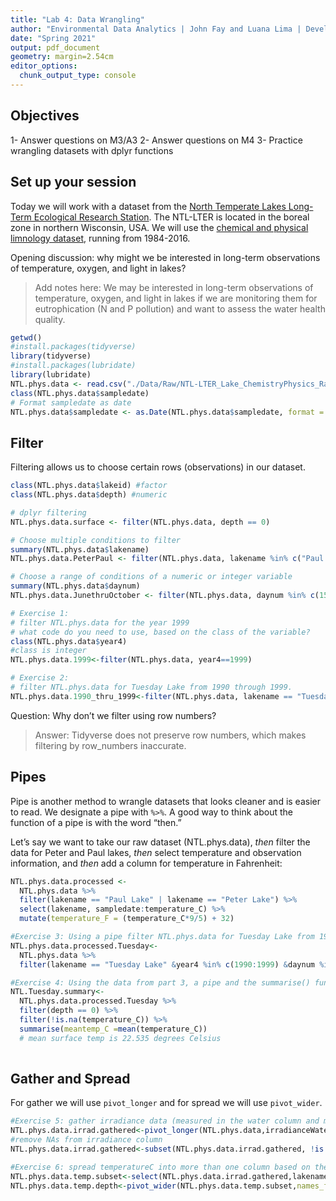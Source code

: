 ```yaml
---
title: "Lab 4: Data Wrangling"
author: "Environmental Data Analytics | John Fay and Luana Lima | Developed by Kateri Salk"
date: "Spring 2021"
output: pdf_document
geometry: margin=2.54cm
editor_options: 
  chunk_output_type: console
---
```


## Objectives
1- Answer questions on M3/A3
2- Answer questions on M4
3- Practice wrangling datasets with dplyr functions

## Set up your session

Today we will work with a dataset from the [North Temperate Lakes Long-Term Ecological Research Station](https://lter.limnology.wisc.edu/about/overview). The NTL-LTER is located in the boreal zone in northern Wisconsin, USA. We will use the [chemical and physical limnology dataset](https://lter.limnology.wisc.edu/content/cascade-project-north-temperate-lakes-lter-core-data-physical-and-chemical-limnology-1984), running from 1984-2016. 

Opening discussion: why might we be interested in long-term observations of temperature, oxygen, and light in lakes?

> Add notes here: We may be interested in long-term observations of temperature, oxygen, and light in lakes if we are monitoring them for eutrophication (N and P pollution) and want to assess the water health quality. 

```r
getwd()
#install.packages(tidyverse)
library(tidyverse)
#install.packages(lubridate)
library(lubridate)
NTL.phys.data <- read.csv("./Data/Raw/NTL-LTER_Lake_ChemistryPhysics_Raw.csv", stringsAsFactors = TRUE)
class(NTL.phys.data$sampledate)
# Format sampledate as date
NTL.phys.data$sampledate <- as.Date(NTL.phys.data$sampledate, format = "%m/%d/%y")
```


## Filter

Filtering allows us to choose certain rows (observations) in our dataset.

```r
class(NTL.phys.data$lakeid) #factor
class(NTL.phys.data$depth) #numeric

# dplyr filtering
NTL.phys.data.surface <- filter(NTL.phys.data, depth == 0)

# Choose multiple conditions to filter
summary(NTL.phys.data$lakename)
NTL.phys.data.PeterPaul <- filter(NTL.phys.data, lakename %in% c("Paul Lake", "Peter Lake"))

# Choose a range of conditions of a numeric or integer variable
summary(NTL.phys.data$daynum)
NTL.phys.data.JunethruOctober <- filter(NTL.phys.data, daynum %in% c(152:304))

# Exercise 1: 
# filter NTL.phys.data for the year 1999
# what code do you need to use, based on the class of the variable?
class(NTL.phys.data$year4) 
#class is integer
NTL.phys.data.1999<-filter(NTL.phys.data, year4==1999)

# Exercise 2: 
# filter NTL.phys.data for Tuesday Lake from 1990 through 1999.
NTL.phys.data.1990_thru_1999<-filter(NTL.phys.data, lakename == "Tuesday Lake" & year4 %in% c(1990:1999))

```
Question: Why don't we filter using row numbers?

> Answer: Tidyverse does not preserve row numbers, which makes filtering by row_numbers inaccurate.

## Pipes

Pipe is another method to wrangle datasets that looks cleaner and is easier to read.  We designate a pipe with `%>%`. A good way to think about the function of a pipe is with the word "then." 

Let's say we want to take our raw dataset (NTL.phys.data), *then* filter the data for Peter and Paul lakes, *then* select temperature and observation information, and *then* add a column for temperature in Fahrenheit: 

```r
NTL.phys.data.processed <- 
  NTL.phys.data %>%
  filter(lakename == "Paul Lake" | lakename == "Peter Lake") %>%
  select(lakename, sampledate:temperature_C) %>%
  mutate(temperature_F = (temperature_C*9/5) + 32)

#Exercise 3: Using a pipe filter NTL.phys.data for Tuesday Lake from 1990 through 1999 only for July 
NTL.phys.data.processed.Tuesday<-
  NTL.phys.data %>%
  filter(lakename == "Tuesday Lake" &year4 %in% c(1990:1999) &daynum %in% c(185:206))

#Exercise 4: Using the data from part 3, a pipe and the summarise() function find the mean surface temperature (hints: you will need to add another filter for depth==0). Make sure you eliminate NAs before computing the means
NTL.Tuesday.summary<-
  NTL.phys.data.processed.Tuesday %>%
  filter(depth == 0) %>% 
  filter(!is.na(temperature_C)) %>% 
  summarise(meantemp_C =mean(temperature_C))
  # mean surface temp is 22.535 degrees Celsius
  
```

## Gather and Spread

For gather we will use `pivot_longer` and for spread we will use `pivot_wider`.

```r
#Exercise 5: gather irradiance data (measured in the water column and measured on the deck of the sampling boat) into one column using pivot_longer
NTL.phys.data.irrad.gathered<-pivot_longer(NTL.phys.data,irradianceWater:irradianceDeck,names_to="Sampling.Type",values_to="Irradiance.Value")
#remove NAs from irradiance column 
NTL.phys.data.irrad.gathered<-subset(NTL.phys.data.irrad.gathered, !is.na(Irradiance.Value) & !is.na(temperature_C))

#Exercise 6: spread temperatureC into more than one column based on the depth
NTL.phys.data.temp.subset<-select(NTL.phys.data.irrad.gathered,lakename:Irradiance.Value)
NTL.phys.data.temp.depth<-pivot_wider(NTL.phys.data.temp.subset,names_from=depth,values_from=temperature_C )

```

